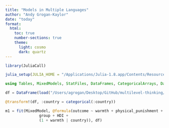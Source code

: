 ```yaml
---
title: "Models in Multiple Languages"
author: "Andy Grogan-Kaylor"
date: "today"
format:
  html:
    toc: true
    number-sections: true
    theme:
      light: cosmo
      dark: quartz
---
```


```r

library(JuliaCall)

julia_setup(JULIA_HOME = "/Applications/Julia-1.8.app/Contents/Resources/julia/bin")

```


```julia

using Tables, MixedModels, StatFiles, DataFrames, CategoricalArrays, DataFramesMeta

df = DataFrame(load("/Users/agrogan/Desktop/GitHub/multilevel-thinking/simulate-and-analyze-multilevel-data/simulated_multilevel_data.dta"))

@transform!(df, :country = categorical(:country))

```

```julia

m1 = fit(MixedModel, @formula(outcome ~ warmth + physical_punishment + 
               group + HDI +
               (1 + warmth | country)), df)

```


